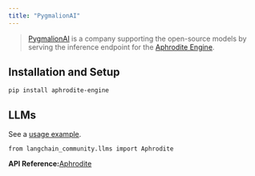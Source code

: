 ```yaml
---
title: "PygmalionAI"
---
```


> [PygmalionAI](https://pygmalion.chat/) is a company supporting the open-source models by serving the inference endpoint for the [Aphrodite Engine](https://github.com/PygmalionAI/aphrodite-engine).

## Installation and Setup

```
pip install aphrodite-engine
```

## LLMs

See a [usage example](/oss/integrations/llms/aphrodite).

```
from langchain_community.llms import Aphrodite
```

**API Reference:**[Aphrodite](https://python.langchain.com/api_reference/community/llms/langchain_community.llms.aphrodite.Aphrodite.html)
